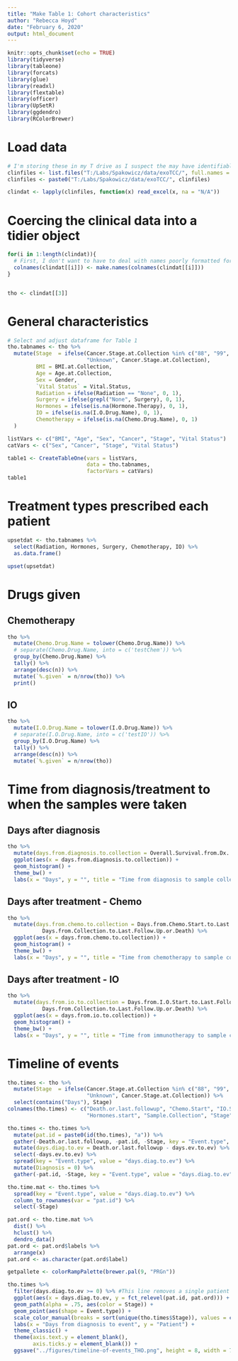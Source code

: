 ```yaml
---
title: "Make Table 1: Cohort characteristics"
author: "Rebecca Hoyd"
date: "February 6, 2020"
output: html_document
---
```


```r
knitr::opts_chunk$set(echo = TRUE)
library(tidyverse)
library(tableone)
library(forcats)
library(glue)
library(readxl)
library(flextable)
library(officer)
library(UpSetR)
library(ggdendro)
library(RColorBrewer)

```

# Load data
```r
# I'm storing these in my T drive as I suspect the may have identifiable information
clinfiles <- list.files("T:/Labs/Spakowicz/data/exoTCC/", full.names = F, "_Spakowicz")
clinfiles <- paste0("T:/Labs/Spakowicz/data/exoTCC/", clinfiles)

clindat <- lapply(clinfiles, function(x) read_excel(x, na = "N/A"))


```


# Coercing the clinical data into a tidier object
```r

for(i in 1:length(clindat)){
  # First, I don't want to have to deal with names poorly formatted for R. 
  colnames(clindat[[i]]) <- make.names(colnames(clindat[[i]]))
}


tho <- clindat[[3]]
```

# General characteristics

```r

# Select and adjust dataframe for Table 1
tho.tabnames <- tho %>%
  mutate(Stage  = ifelse(Cancer.Stage.at.Collection %in% c("88", "99", "undeterm.") , 
                         "Unknown", Cancer.Stage.at.Collection),
         BMI = BMI.at.Collection,
         Age = Age.at.Collection,
         Sex = Gender,
         `Vital Status` = Vital.Status,
         Radiation = ifelse(Radiation == "None", 0, 1),
         Surgery = ifelse(grepl("None", Surgery), 0, 1),
         Hormones = ifelse(is.na(Hormone.Therapy), 0, 1),
         IO = ifelse(is.na(I.O.Drug.Name), 0, 1),
         Chemotherapy = ifelse(is.na(Chemo.Drug.Name), 0, 1)
  )
```

```r
listVars <- c("BMI", "Age", "Sex", "Cancer", "Stage", "Vital Status")
catVars <- c("Sex", "Cancer", "Stage", "Vital Status")
```

```r
table1 <- CreateTableOne(vars = listVars,
                         data = tho.tabnames,
                         factorVars = catVars)
table1
```

# Treatment types prescribed each patient

```r
upsetdat <- tho.tabnames %>%
  select(Radiation, Hormones, Surgery, Chemotherapy, IO) %>%
  as.data.frame()

upset(upsetdat)
```

# Drugs given

## Chemotherapy
```r

tho %>% 
  mutate(Chemo.Drug.Name = tolower(Chemo.Drug.Name)) %>%
  # separate(Chemo.Drug.Name, into = c('testChem')) %>%
  group_by(Chemo.Drug.Name) %>%
  tally() %>%
  arrange(desc(n)) %>%
  mutate(`%.given` = n/nrow(tho)) %>%
  print()
```


## IO

```r

tho %>%
  mutate(I.O.Drug.Name = tolower(I.O.Drug.Name)) %>%
  # separate(I.O.Drug.Name, into = c('testIO')) %>%
  group_by(I.O.Drug.Name) %>%
  tally() %>%
  arrange(desc(n)) %>%
  mutate(`%.given` = n/nrow(tho))
```


# Time from diagnosis/treatment to when the samples were taken

## Days after diagnosis


```r
tho %>%
  mutate(days.from.diagnosis.to.collection = Overall.Survival.from.Dx..days. - Days.from.Collection.to.Last.Follow.Up.or.Death) %>%
  ggplot(aes(x = days.from.diagnosis.to.collection)) +
  geom_histogram() +
  theme_bw() +
  labs(x = "Days", y = "", title = "Time from diagnosis to sample collection")
```

## Days after treatment - Chemo

```r
tho %>%
  mutate(days.from.chemo.to.collection = Days.from.Chemo.Start.to.Last.Follow.Up.or.Death -
           Days.from.Collection.to.Last.Follow.Up.or.Death) %>%
  ggplot(aes(x = days.from.chemo.to.collection)) +
  geom_histogram() +
  theme_bw() +
  labs(x = "Days", y = "", title = "Time from chemotherapy to sample collection")
```

## Days after treatment - IO

```r
tho %>%
  mutate(days.from.io.to.collection = Days.from.I.O.Start.to.Last.Follow.Up.or.Death -
           Days.from.Collection.to.Last.Follow.Up.or.Death) %>%
  ggplot(aes(x = days.from.io.to.collection)) +
  geom_histogram() +
  theme_bw() +
  labs(x = "Days", y = "", title = "Time from immunotherapy to sample collection")
```

# Timeline of events

```r
tho.times <- tho %>%
  mutate(Stage  = ifelse(Cancer.Stage.at.Collection %in% c("88", "99", "undeterm.") , 
                         "Unknown", Cancer.Stage.at.Collection)) %>%
  select(contains("Days"), Stage)
colnames(tho.times) <- c("Death.or.last.followup", "Chemo.Start", "IO.Start", "Radiation.start", 
                         "Hormones.start", "Sample.Collection", "Stage")

tho.times <- tho.times %>%
  mutate(pat.id = paste0(id(tho.times), "a")) %>%
  gather(-Death.or.last.followup, -pat.id, -Stage, key = "Event.type", value = "days.ev.to.ev") %>%
  mutate(days.diag.to.ev = Death.or.last.followup - days.ev.to.ev) %>%
  select(-days.ev.to.ev) %>%
  spread(key = "Event.type", value = "days.diag.to.ev") %>%
  mutate(Diagnosis = 0) %>%
  gather(-pat.id, -Stage, key = "Event.type", value = "days.diag.to.ev")
```

```r
tho.time.mat <- tho.times %>%
  spread(key = "Event.type", value = "days.diag.to.ev") %>%
  column_to_rownames(var = "pat.id") %>%
  select(-Stage)

pat.ord <- tho.time.mat %>%
  dist() %>%
  hclust() %>%
  dendro_data()
pat.ord <- pat.ord$labels %>%
  arrange(x)
pat.ord <- as.character(pat.ord$label)
```


```r
getpallete <- colorRampPalette(brewer.pal(9, "PRGn"))

tho.times %>%
  filter(days.diag.to.ev >= 0) %>% #This line removes a single patient listed as having chemo >2000 days before                                            diagnosis and one who started radiation 3 days before diagnosis.
  ggplot(aes(x = days.diag.to.ev, y = fct_relevel(pat.id, pat.ord))) +
  geom_path(alpha = .75, aes(color = Stage)) +
  geom_point(aes(shape = Event.type)) +
  scale_color_manual(breaks = sort(unique(tho.times$Stage)), values = c(getpallete(10), "grey")) +
  labs(x = "Days from diagnosis to event", y = "Patient") +
  theme_classic() +
  theme(axis.text.y = element_blank(),
        axis.ticks.y = element_blank()) +
  ggsave("../figures/timeline-of-events_THO.png", height = 8, width = 7)
```